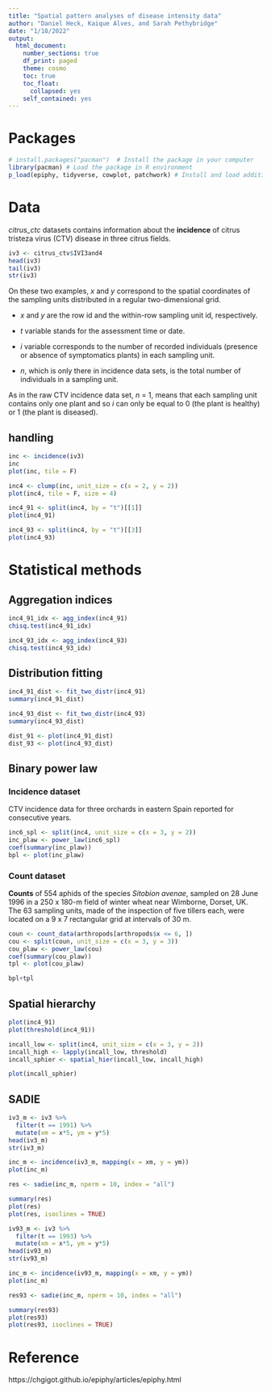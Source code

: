 ```yaml
---
title: "Spatial pattern analyses of disease intensity data"
author: "Daniel Heck, Kaique Alves, and Sarah Pethybridge"
date: "1/18/2022"
output: 
  html_document:
    number_sections: true 
    df_print: paged
    theme: cosmo
    toc: true
    toc_float:
      collapsed: yes
    self_contained: yes
---
```


# Packages

```r
# install.packages("pacman")  # Install the package in your computer
library(pacman) # Load the package in R environment
p_load(epiphy, tidyverse, cowplot, patchwork) # Install and load additional package in R
```


# Data

*citrus_ctc* datasets contains information about the **incidence** of citrus tristeza virus (CTV) disease in three citrus fields.
```r
iv3 <- citrus_ctv$IVI3and4
head(iv3)
tail(iv3)
str(iv3)
```
On these two examples, *x* and *y* correspond to the spatial coordinates of the sampling units distributed in a regular two-dimensional grid. 

 - *x* and *y* are the row id and the within-row sampling unit id, respectively. 
 
 - *t* variable stands for the assessment time or date. 
 
 - *i* variable corresponds to the number of recorded individuals (presence or absence of symptomatics plants) in each sampling unit. 
 
 - *n*, which is only there in incidence data sets, is the total number of individuals in a sampling unit. 

As in the raw CTV incidence data set, *n* = 1,  means that each sampling unit contains only one plant and so *i* can only be equal to 0 (the plant is healthy) or 1 (the plant is diseased).

## handling
```r
inc <- incidence(iv3)
inc
plot(inc, tile = F)

inc4 <- clump(inc, unit_size = c(x = 2, y = 2))
plot(inc4, tile = F, size = 4)
```

```r
inc4_91 <- split(inc4, by = "t")[[1]]
plot(inc4_91)

inc4_93 <- split(inc4, by = "t")[[3]]
plot(inc4_93)
```


# Statistical methods

## Aggregation indices
```r
inc4_91_idx <- agg_index(inc4_91)
chisq.test(inc4_91_idx)
```

```r
inc4_93_idx <- agg_index(inc4_93)
chisq.test(inc4_93_idx)
```

## Distribution fitting
```r
inc4_91_dist <- fit_two_distr(inc4_91)
summary(inc4_91_dist)
```

```r
inc4_93_dist <- fit_two_distr(inc4_93)
summary(inc4_93_dist)
```

```r
dist_91 <- plot(inc4_91_dist)
dist_93 <- plot(inc4_93_dist)
```

## Binary power law

### Incidence dataset
CTV incidence data for three orchards in eastern Spain reported for consecutive years.

```r
inc6_spl <- split(inc4, unit_size = c(x = 3, y = 2))
inc_plaw <- power_law(inc6_spl)
coef(summary(inc_plaw))
bpl <- plot(inc_plaw)
```

### Count dataset

**Counts** of 554 aphids of the species *Sitobion avenae*, sampled on 28 June 1996 in a 250 x 180-m field of winter wheat near Wimborne, Dorset, UK. The 63 sampling units, made of the inspection of five tillers each, were located on a 9 x 7 rectangular grid at intervals of 30 m.

```r
coun <- count_data(arthropods[arthropods$x <= 6, ])
cou <- split(coun, unit_size = c(x = 3, y = 3))
cou_plaw <- power_law(cou)
coef(summary(cou_plaw))
tpl <- plot(cou_plaw)
```

```r
bpl+tpl
```


## Spatial hierarchy
```r
plot(inc4_91)
plot(threshold(inc4_91))

incall_low <- split(inc4, unit_size = c(x = 3, y = 2))
incall_high <- lapply(incall_low, threshold)
incall_sphier <- spatial_hier(incall_low, incall_high)

plot(incall_sphier)
```

## SADIE
```r
iv3_m <- iv3 %>% 
  filter(t == 1991) %>%
  mutate(xm = x*5, ym = y*5)
head(iv3_m)
str(iv3_m)

inc_m <- incidence(iv3_m, mapping(x = xm, y = ym))
plot(inc_m)

res <- sadie(inc_m, nperm = 10, index = "all")

summary(res)
plot(res)
plot(res, isoclines = TRUE)
```

```r
iv93_m <- iv3 %>% 
  filter(t == 1993) %>%
  mutate(xm = x*5, ym = y*5)
head(iv93_m)
str(iv93_m)

inc_m <- incidence(iv93_m, mapping(x = xm, y = ym))
plot(inc_m)

res93 <- sadie(inc_m, nperm = 10, index = "all")

summary(res93)
plot(res93)
plot(res93, isoclines = TRUE)
```



# Reference
https://chgigot.github.io/epiphy/articles/epiphy.html